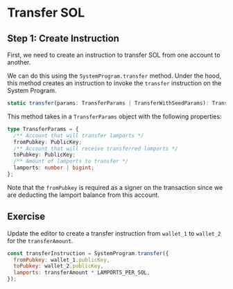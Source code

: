 # Transfer SOL

## Step 1: Create Instruction

First, we need to create an instruction to transfer SOL from one account to another.

We can do this using the `SystemProgram.transfer` method.
Under the hood, this method creates an instruction to invoke the `transfer` instruction on the System Program.

```ts
static transfer(params: TransferParams | TransferWithSeedParams): TransactionInstruction;
```

This method takes in a `TransferParams` object with the following properties:

```ts
type TransferParams = {
  /** Account that will transfer lamports */
  fromPubkey: PublicKey;
  /** Account that will receive transferred lamports */
  toPubkey: PublicKey;
  /** Amount of lamports to transfer */
  lamports: number | bigint;
};
```

Note that the `fromPubkey` is required as a signer on the transaction since we are deducting the lamport balance from this account.

## Exercise

Update the editor to create a transfer instruction from `wallet_1` to `wallet_2` for the `transferAmount`.

```js
const transferInstruction = SystemProgram.transfer({
  fromPubkey: wallet_1.publicKey,
  toPubkey: wallet_2.publicKey,
  lamports: transferAmount * LAMPORTS_PER_SOL,
});
```
